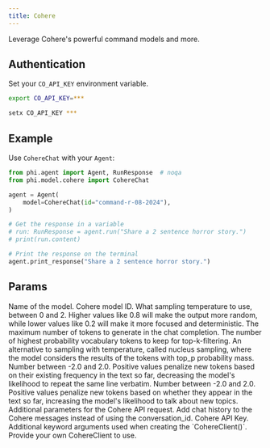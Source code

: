 ```yaml
---
title: Cohere
---
```


Leverage Cohere's powerful command models and more.

## Authentication

Set your `CO_API_KEY` environment variable.

<CodeGroup>

```bash Mac
export CO_API_KEY=***
```

```bash Windows
setx CO_API_KEY ***
```

</CodeGroup>

## Example

Use `CohereChat` with your `Agent`:

<CodeGroup>

```python agent.py
from phi.agent import Agent, RunResponse  # noqa
from phi.model.cohere import CohereChat

agent = Agent(
    model=CohereChat(id="command-r-08-2024"),
)

# Get the response in a variable
# run: RunResponse = agent.run("Share a 2 sentence horror story.")
# print(run.content)

# Print the response on the terminal
agent.print_response("Share a 2 sentence horror story.")

```

</CodeGroup>

## Params

<ResponseField name="name" type="str" default="cohere">
  Name of the model.
</ResponseField>
<ResponseField name="id" type="str" default="command-r-08-2024">
  Cohere model ID.
</ResponseField>
<ResponseField name="temperature" type="float">
  What sampling temperature to use, between 0 and 2. Higher values like 0.8 will
  make the output more random, while lower values like 0.2 will make it more
  focused and deterministic.
</ResponseField>
<ResponseField name="max_tokens" type="int">
  The maximum number of tokens to generate in the chat completion.
</ResponseField>
<ResponseField name="top_k" type="int">
  The number of highest probability vocabulary tokens to keep for
  top-k-filtering.
</ResponseField>
<ResponseField name="top_p" type="float">
  An alternative to sampling with temperature, called nucleus sampling, where
  the model considers the results of the tokens with top_p probability mass.
</ResponseField>
<ResponseField name="frequency_penalty" type="float">
  Number between -2.0 and 2.0. Positive values penalize new tokens based on
  their existing frequency in the text so far, decreasing the model's likelihood
  to repeat the same line verbatim.
</ResponseField>
<ResponseField name="presence_penalty" type="float">
  Number between -2.0 and 2.0. Positive values penalize new tokens based on
  whether they appear in the text so far, increasing the model's likelihood to
  talk about new topics.
</ResponseField>
<ResponseField name="request_params" type="Dict[str, Any]">
  Additional parameters for the Cohere API request.
</ResponseField>
<ResponseField name="add_chat_history" type="bool" default="False">
  Add chat history to the Cohere messages instead of using the conversation_id.
</ResponseField>
<ResponseField name="api_key" type="str">
  Cohere API Key.
</ResponseField>
<ResponseField name="client_params" type="Dict[str, Any]">
  Additional keyword arguments used when creating the `CohereClient()`.
</ResponseField>
<ResponseField name="cohere_client" type="CohereClient">
  Provide your own CohereClient to use.
</ResponseField>
